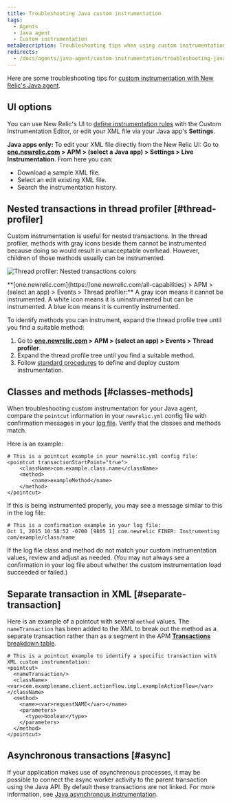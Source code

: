 ```yaml
---
title: Troubleshooting Java custom instrumentation
tags:
  - Agents
  - Java agent
  - Custom instrumentation
metaDescription: Troubleshooting tips when using custom instrumentation with your New Relic Java agent.
redirects:
  - /docs/agents/java-agent/custom-instrumentation/troubleshooting-java-custom-instrumentation
---
```



Here are some troubleshooting tips for [custom instrumentation with New Relic's Java agent](/docs/agents/java-agent/custom-instrumentation/java-custom-instrumentation).

## UI options

You can use New Relic's UI to [define instrumentation rules](/docs/agents/java-agent/custom-instrumentation/custom-instrumentation-editor-quickly-customize-your-java-instrumentation) with the Custom Instrumentation Editor, or edit your XML file via your Java app's **Settings**.

**Java apps only:** To edit your XML file directly from the New Relic UI: Go to **[one.newrelic.com](https://one.newrelic.com/all-capabilities) > APM > (select a Java app) > Settings > Live Instrumentation**. From here you can:

* Download a sample XML file.
* Select an edit existing XML file.
* Search the instrumentation history.

## Nested transactions in thread profiler [#thread-profiler]

Custom instrumentation is useful for nested transactions. In the thread profiler, methods with gray icons beside them cannot be instrumented because doing so would result in unacceptable overhead. However, children of those methods usually can be instrumented.

<img
  title="Thread profiler: Nested transactions colors"
  alt="Thread profiler: Nested transactions colors"
  src={apmJavaCustomInstrumentationColors}
/>

<figcaption>
  **[one.newrelic.com](https://one.newrelic.com/all-capabilities) > APM > (select an app) > Events > Thread profiler:** A gray icon means it cannot be instrumented. A white icon means it is uninstrumented but can be instrumented. A blue icon means it is currently instrumented.  
</figcaption>

To identify methods you can instrument, expand the thread profile tree until you find a suitable method:

1. Go to **[one.newrelic.com](https://one.newrelic.com/all-capabilities) > APM > (select an app) > Events > Thread profiler**.
2. Expand the thread profile tree until you find a suitable method.
3. Follow [standard procedures](/docs/agents/java-agent/custom-instrumentation/custom-instrumentation-editor-quickly-customize-your-java-instrumentation) to define and deploy custom instrumentation.

## Classes and methods [#classes-methods]

When troubleshooting custom instrumentation for your Java agent, compare the `pointcut` information in your `newrelic.yml` config file with confirmation messages in your [log file](/docs/agents/java-agent/troubleshooting/generating-logs-troubleshooting-java). Verify that the classes and methods match.

Here is an example:

```
# This is a pointcut example in your newrelic.yml config file:
<pointcut transactionStartPoint="true">
    <className>com.example.class.name</className>
    <method>
        <name>exampleMethod</name>
    </method>
</pointcut>
```

If this is being instrumented properly, you may see a message similar to this in the log file:

```
# This is a confirmation example in your log file:
Oct 1, 2015 10:58:52 -0700 [9805 1] com.newrelic FINER: Instrumenting com/example/class/name
```

If the log file class and method do not match your custom instrumentation values, review and adjust as needed. (You may not always see a confirmation in your log file about whether the custom instrumentation load succeeded or failed.)

## Separate transaction in XML [#separate-transaction]

Here is an example of a pointcut with several `method` values. The `nameTransaction` has been added to the XML to break out the method as a separate transaction rather than as a segment in the APM [**Transactions** breakdown table](/docs/apm/applications-menu/monitoring/transactions-page).

```
# This is a pointcut example to identify a specific transaction with XML custom instrumentation:
<pointcut>
  <nameTransaction/>
  <className><var>com.examplename.client.actionflow.impl.exampleActionFlow</var></className>
  <method>
    <name><var>requestNAME</var></name>
    <parameters>
      <type>boolean</type>
    </parameters>
  </method>
</pointcut>
```

## Asynchronous transactions [#async]

If your application makes use of asynchronous processes, it may be possible to connect the async worker activity to the parent transaction using the Java API. By default these transactions are not linked. For more information, see [Java asynchronous instrumentation](/docs/agents/java-agent/async-instrumentation/introduction-java-async-instrumentation).
